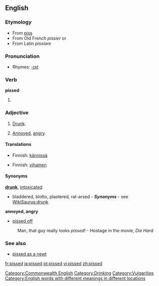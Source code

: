 ==English==
===Etymology===
*From [[piss]] ''{{slang}}''
*From Old French ''pissier'' or
*From Latin ''pissiare''

===Pronunciation===
*Rhymes: [[Rhymes:English:-ɪst|-ɪst]]

===Verb===
'''pissed'''

#{{past of|[[piss]]}}

===Adjective===
{{en-adj}}

# {{italbrac|British|Canadian English}}[[Category:Commonwealth English]] [[Drunk]].
# {{italbrac|American|Canadian English}} [[Annoyed]], [[angry]].

====Translations====
{{trans-top|Drunk}}
*Finnish: [[kännissä]]
{{trans-mid}}
{{trans-bottom}}

{{trans-top|Annoyed, angry}}
*Finnish: [[vihainen]]
{{trans-mid}}
{{trans-bottom}}

====Synonyms====
'''[[drunk]]''', [[intoxicated]]
* bladdered, blotto, plastered, rat-arsed - '''''Synonyms''''' - see [[WikiSaurus:drunk]]

'''annoyed, angry'''
* [[pissed off]]
:Man, that guy really looks ''pissed''! - Hostage in the movie, ''Die Hard''

===See also===
*[[pissed as a newt]]

[[Category:Drinking]]
[[Category:Vulgarities]]
[[Category:English words with different meanings in different locations]]

[[fr:pissed]]
[[ja:pissed]]
[[pt:pissed]]
[[vi:pissed]]
[[zh:pissed]]